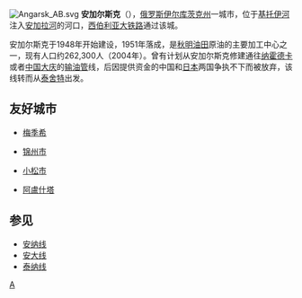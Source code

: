 [[File:Angarsk_AB.svg|thumb]]
'''安加尔斯克'''（{{lang-ru|Анга́рск}}），[[俄罗斯|俄罗斯]][[伊尔库茨克州|伊尔库茨克州]]一城市，位于[[基托伊河|基托伊河]]注入[[安加拉河|安加拉河]]的河口，[[西伯利亚大铁路|西伯利亚大铁路]]通过该城。

安加尔斯克于1948年开始建设，1951年落成，是[[秋明油田|秋明油田]]原油的主要加工中心之一，现有人口约262,300人（2004年）。曾有计划从安加尔斯克修建通往[[纳霍德卡|纳霍德卡]]或者[[中国|中国]][[大庆|大庆]]的[[输油管|输油管]]线，后因提供资金的中国和[[日本|日本]]两国争执不下而被放弃，该线转而从[[泰舍特|泰舍特]]出发。

==友好城市==
* {{RUS}} [[梅季希|梅季希]] 
* {{CHN}} [[锦州市|锦州市]]
* {{JPN}} [[小松市|小松市]]
* {{RUS}} [[阿盧什塔|阿盧什塔]]

== 参见 ==
* [[安纳线|安纳线]]
* [[安大线|安大线]]
* [[泰纳线|泰纳线]] 

{{coord|52|34|N|103|49|E|region:RU_type:city(247,118)|display=title}}
{{Cities and towns in Irkutsk Oblast}}

{{Authority control}}
[[Category:伊爾庫茨克州城市|A]]